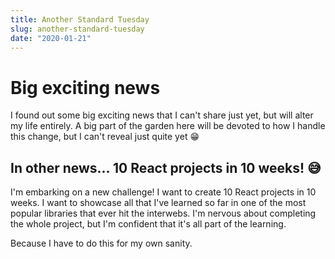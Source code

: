 ```yaml
---
title: Another Standard Tuesday
slug: another-standard-tuesday
date: "2020-01-21"
---
```


# Big exciting news
I found out some big exciting news that I can't share just yet, but will alter my life entirely. A big part of the garden here will be devoted to how I handle this change, but I can't reveal just quite yet 😁

## In other news... 10 React projects in 10 weeks! 😅
I'm embarking on a new challenge! I want to create 10 React projects in 10 weeks. I want to showcase all that I've learned so far in one of the most popular libraries that ever hit the interwebs. I'm nervous about completing the whole project, but I'm confident that it's all part of the learning. 

Because I have to do this for my own sanity.

